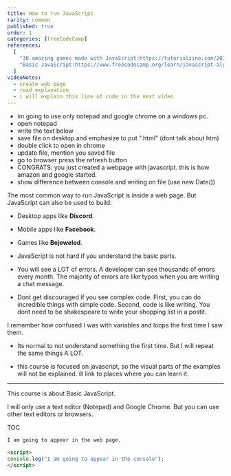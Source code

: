 ```yaml
---
title: How to run JavaScript
rarity: common
published: true
order: 1
categories: [freeCodeCamp]
references:
  [
    "30 amazing games made with JavaScript:https://tutorialzine.com/2015/02/30-amazing-games-made-only-with-html5",
    "Basic JavaScript:https://www.freecodecamp.org/learn/javascript-algorithms-and-data-structures/basic-javascript",
  ]
videoNotes:
  - create web page
  - read explanation
  - i will explain this line of code in the next video
---
```

- im going to use only notepad and google chrome on a windows pc.
- open notepad
- write the text below
- save file on desktop and emphasize to put ".html" (dont talk about htm)
- double click to open in chrome
- update file, mention you saved file
- go to browser press the refresh button
- CONGRATS: you just created a webpage with javascript. this is how amazon and google started.
- show difference between console and writing on file (use new Date())



The most common way to run JavaScript is inside a web page. But JavaScript can also be used to build:

- Desktop apps like **Discord**.
- Mobile apps like **Facebook**.
- Games like **Bejeweled**.

- JavaScript is not hard if you understand the basic parts. 
- You will see a LOT of errors. A developer can see thousands of errors every month. The majority of errors are like typos when you are writing a chat message. 
- Dont get discouraged if you see complex code. First, you can do incredible things with simple code. Second, code is like writing. You dont need to be shakespeare to write your shopping list in a postit. 

I remember how confused I was with variables and loops the first time I saw them.
- Its normal to not understand something the first time. But I will repeat the same things A LOT. 

- this course is focused on javascript, so the visual parts of the examples will not be explained. ill link to places where you can learn it.


---
This course is about Basic JavaScript. 

I will only use a text editor (Notepad) and Google Chrome. But you can use other text editors or browsers.

TOC



```html
I am going to appear in the web page.

<script>
console.log("I am going to appear in the console");
</script>
```
